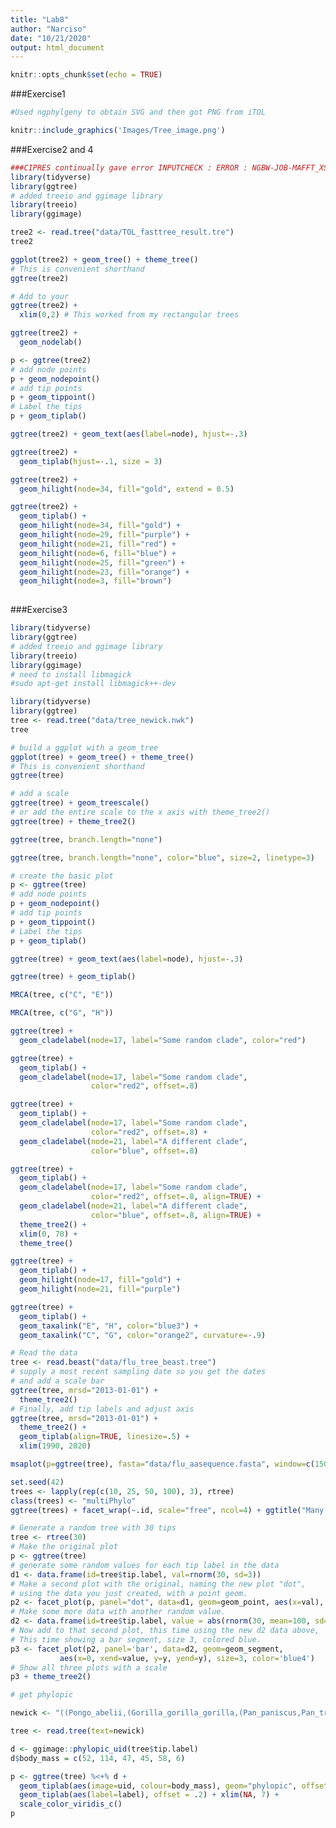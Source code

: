 ```yaml
---
title: "Lab8"
author: "Narciso"
date: "10/21/2020"
output: html_document
---
```


```r
knitr::opts_chunk$set(echo = TRUE)
```
###Exercise1
```r
#Used ngphylgeny to obtain SVG and then got PNG from iTOL

knitr::include_graphics('Images/Tree_image.png')
```
###Exercise2 and 4
```r
###CIPRES continually gave error INPUTCHECK : ERROR : NGBW-JOB-MAFFT_XSEDE-CBF3A8129D0A4A44911EF21A2EB81F29 : Your job submission was unsuccessful, most likely because of a bug in the CIPRES interface. Please contact mmiller@sdsc.edu for help.
library(tidyverse)
library(ggtree)
# added treeio and ggimage library
library(treeio)
library(ggimage)

tree2 <- read.tree("data/TOL_fasttree_result.tre")
tree2

ggplot(tree2) + geom_tree() + theme_tree()
# This is convenient shorthand
ggtree(tree2)

# Add to your 
ggtree(tree2) +
  xlim(0,2) # This worked from my rectangular trees

ggtree(tree2) +  
  geom_nodelab()

p <- ggtree(tree2)
# add node points
p + geom_nodepoint()
# add tip points
p + geom_tippoint()
# Label the tips
p + geom_tiplab()

ggtree(tree2) + geom_text(aes(label=node), hjust=-.3)

ggtree(tree2) +
  geom_tiplab(hjust=-.1, size = 3)

ggtree(tree2) +
  geom_hilight(node=34, fill="gold", extend = 0.5) 

ggtree(tree2) + 
  geom_tiplab() + 
  geom_hilight(node=34, fill="gold") + 
  geom_hilight(node=29, fill="purple") +
  geom_hilight(node=21, fill="red") + 
  geom_hilight(node=6, fill="blue") +
  geom_hilight(node=25, fill="green") + 
  geom_hilight(node=23, fill="orange") +
  geom_hilight(node=3, fill="brown") 
  
```
###Exercise3
```r
library(tidyverse)
library(ggtree)
# added treeio and ggimage library
library(treeio)
library(ggimage)
# need to install libmagick 
#sudo apt-get install libmagick++-dev

library(tidyverse)
library(ggtree)
tree <- read.tree("data/tree_newick.nwk")
tree

# build a ggplot with a geom_tree
ggplot(tree) + geom_tree() + theme_tree()
# This is convenient shorthand
ggtree(tree)

# add a scale
ggtree(tree) + geom_treescale()
# or add the entire scale to the x axis with theme_tree2()
ggtree(tree) + theme_tree2()

ggtree(tree, branch.length="none")

ggtree(tree, branch.length="none", color="blue", size=2, linetype=3)

# create the basic plot
p <- ggtree(tree)
# add node points
p + geom_nodepoint()
# add tip points
p + geom_tippoint()
# Label the tips
p + geom_tiplab()

ggtree(tree) + geom_text(aes(label=node), hjust=-.3)

ggtree(tree) + geom_tiplab()

MRCA(tree, c("C", "E"))

MRCA(tree, c("G", "H"))

ggtree(tree) + 
  geom_cladelabel(node=17, label="Some random clade", color="red")

ggtree(tree) + 
  geom_tiplab() + 
  geom_cladelabel(node=17, label="Some random clade", 
                  color="red2", offset=.8)

ggtree(tree) + 
  geom_tiplab() + 
  geom_cladelabel(node=17, label="Some random clade", 
                  color="red2", offset=.8) + 
  geom_cladelabel(node=21, label="A different clade", 
                  color="blue", offset=.8)

ggtree(tree) + 
  geom_tiplab() + 
  geom_cladelabel(node=17, label="Some random clade", 
                  color="red2", offset=.8, align=TRUE) + 
  geom_cladelabel(node=21, label="A different clade", 
                  color="blue", offset=.8, align=TRUE) + 
  theme_tree2() + 
  xlim(0, 70) + 
  theme_tree()

ggtree(tree) + 
  geom_tiplab() + 
  geom_hilight(node=17, fill="gold") + 
  geom_hilight(node=21, fill="purple")

ggtree(tree) + 
  geom_tiplab() + 
  geom_taxalink("E", "H", color="blue3") +
  geom_taxalink("C", "G", color="orange2", curvature=-.9)

# Read the data
tree <- read.beast("data/flu_tree_beast.tree")
# supply a most recent sampling date so you get the dates
# and add a scale bar
ggtree(tree, mrsd="2013-01-01") + 
  theme_tree2() 
# Finally, add tip labels and adjust axis
ggtree(tree, mrsd="2013-01-01") + 
  theme_tree2() + 
  geom_tiplab(align=TRUE, linesize=.5) + 
  xlim(1990, 2020)

msaplot(p=ggtree(tree), fasta="data/flu_aasequence.fasta", window=c(150, 175)) + coord_polar(theta="y")

set.seed(42)
trees <- lapply(rep(c(10, 25, 50, 100), 3), rtree)
class(trees) <- "multiPhylo"
ggtree(trees) + facet_wrap(~.id, scale="free", ncol=4) + ggtitle("Many trees. Such phylogenetics. Wow.")

# Generate a random tree with 30 tips
tree <- rtree(30)
# Make the original plot
p <- ggtree(tree)
# generate some random values for each tip label in the data
d1 <- data.frame(id=tree$tip.label, val=rnorm(30, sd=3))
# Make a second plot with the original, naming the new plot "dot", 
# using the data you just created, with a point geom.
p2 <- facet_plot(p, panel="dot", data=d1, geom=geom_point, aes(x=val), color='red3')
# Make some more data with another random value.
d2 <- data.frame(id=tree$tip.label, value = abs(rnorm(30, mean=100, sd=50)))
# Now add to that second plot, this time using the new d2 data above, 
# This time showing a bar segment, size 3, colored blue.
p3 <- facet_plot(p2, panel='bar', data=d2, geom=geom_segment, 
           aes(x=0, xend=value, y=y, yend=y), size=3, color='blue4') 
# Show all three plots with a scale
p3 + theme_tree2()

# get phylopic 

newick <- "((Pongo_abelii,(Gorilla_gorilla_gorilla,(Pan_paniscus,Pan_troglodytes)Pan,Homo_sapiens)Homininae)Hominidae,Nomascus_leucogenys)Hominoidea;"

tree <- read.tree(text=newick)

d <- ggimage::phylopic_uid(tree$tip.label)
d$body_mass = c(52, 114, 47, 45, 58, 6)

p <- ggtree(tree) %<+% d + 
  geom_tiplab(aes(image=uid, colour=body_mass), geom="phylopic", offset=2.5) +
  geom_tiplab(aes(label=label), offset = .2) + xlim(NA, 7) +
  scale_color_viridis_c()
p  
```


